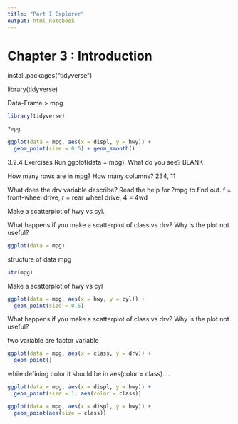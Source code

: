 ---
title: "Part I Explorer"
output: html_notebook
---
# Chapter 3 : Introduction

install.packages("tidyverse")

library(tidyverse)

Data-Frame > mpg

```{r}
library(tidyverse)

```

```{r}
?mpg

```

```{r}
ggplot(data = mpg, aes(x = displ, y = hwy)) +
  geom_point(size = 0.5) + geom_smooth()


```

3.2.4 Exercises
Run ggplot(data = mpg). What do you see? BLANK

How many rows are in mpg? How many columns? 234, 11

What does the drv variable describe? Read the help for ?mpg to find out. f = front-wheel drive, r = rear wheel drive, 4 = 4wd

Make a scatterplot of hwy vs cyl.

What happens if you make a scatterplot of class vs drv? Why is the plot not useful?

```{r}
ggplot(data = mpg)
```

structure of data mpg
```{r}
str(mpg)
```


Make a scatterplot of hwy vs cyl
```{r}
ggplot(data = mpg, aes(x = hwy, y = cyl)) +
  geom_point(size = 0.5) 
```

What happens if you make a scatterplot of class vs drv? Why is the plot not useful?

two variable are factor variable

```{r}
ggplot(data = mpg, aes(x = class, y = drv)) +
  geom_point() 
```
while defining color it should be in aes(color = class).... 
```{r}
ggplot(data = mpg, aes(x = displ, y = hwy)) +
  geom_point(size = 1, aes(color = class))
```


```{r}
ggplot(data = mpg, aes(x = displ, y = hwy)) +
  geom_point(aes(size = class))
```
















